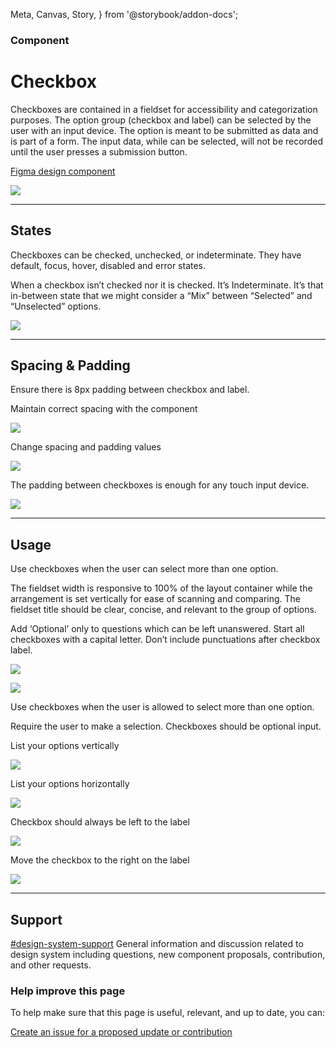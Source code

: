   Meta,
  Canvas,
  Story,
} from '@storybook/addon-docs';


<Meta title="Components/Checkbox" />

### Component

# Checkbox

Checkboxes are contained in a fieldset for accessibility and categorization purposes.
The option group (checkbox and label) can be selected by the user with an input device.
The option is meant to be submitted as data and is part of a form.
The input data, while can be selected, will not be recorded until the user presses a submission button.

[Figma design component](https://www.figma.com/file/3pb2IK8s2QUqWieH79KdN7/Components---DIO-DS?node-id=458%3A16984)

![](.images/2022-02-28-13-31-15.png)

<hr />

## States

Checkboxes can be checked, unchecked, or indeterminate.
They have default, focus, hover, disabled and error states.

When a checkbox isn’t checked nor it is checked. It’s Indeterminate.
It’s that in-between state that we might consider a “Mix” between “Selected” and “Unselected” options.

![](.images/2022-02-28-13-38-31.png)

<hr/>

## Spacing & Padding

Ensure there is 8px padding between checkbox and label.

<Note type="do">
  <p> Maintain correct spacing with the component </p>
  <img src=".images/2022-02-28-14-27-17.png" />
</Note>

<Note type="dont">
  <p> Change spacing and padding values </p>
  <img src=".images/2022-02-28-14-27-48.png" />
</Note>

The padding between checkboxes is enough for any touch input device.

![](.images/2022-02-28-14-28-19.png)

<hr/>

## Usage

Use checkboxes when the user can select more than one option.

The fieldset width is responsive to 100% of the layout container while the arrangement is set vertically for ease of scanning and comparing.
The fieldset title should be clear, concise, and relevant to the group of options.

Add ‘Optional’ only to questions which can be left unanswered.
Start all checkboxes with a capital letter.
Don’t include punctuations after checkbox label.

![](.images/2022-02-28-15-03-10.png)

![](.images/2022-02-28-15-03-49.png)

<Note type="do">
  <p> Use checkboxes when the user is allowed to select more than one option. </p>
</Note>

<Note type="dont">
  <p> Require the user to make a selection. Checkboxes should be optional input. </p>
</Note>

<Note type="do">
  <p> List your options vertically </p>
  <img src=".images/2022-02-28-15-04-47.png" />
</Note>

<Note type="dont">
  <p> List your options horizontally </p>
  <img src=".images/2022-02-28-15-05-27.png" />
</Note>

<Note type="do">
  <p> Checkbox should always be left to the label </p>
  <img src=".images/2022-02-28-15-06-06.png" />
</Note>

<Note type="dont">
  <p> Move the checkbox to the right on the label </p>
  <img src=".images/2022-02-28-15-06-34.png" />
</Note>

---

## Support

<goa-callout type="information" title="Need help? Connect with us on Slack">
  <a href="https://goa-dio.slack.com/archives/C02PLLT9HQ9">#design-system-support</a> General information and discussion related to design system including questions, new component proposals, contribution, and other requests.
</goa-callout>

### Help improve this page

To help make sure that this page is useful, relevant, and up to date, you can:

[Create an issue for a proposed update or contribution](https://github.com/GovAlta/ui-components/issues/new/choose)
